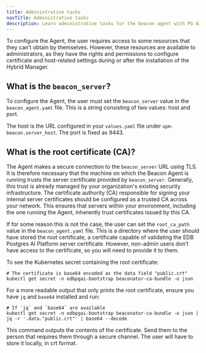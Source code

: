 ```yaml
---
title: Administrative tasks
navTitle: Administrative tasks
description: Learn administrative tasks for the beacon agent with PG AI Hybrid Manager.
---
```


To configure the Agent, the user requires access to some resources that they can’t obtain by themselves. However, these resources are available to administrators, as they have the rights and permissions to configure certificate and host-related settings during or after the installation of the Hybrid Manager.

## What is the `beacon_server`?

To configure the Agent, the user must set the `beacon_server` value in the `beacon_agent.yaml` file. This is a string consisting of two values: host and port. 

The host is the URL configured in your `values.yaml` file under `upm-beacon.server_host`. The port is fixed as 9443.

## What is the root certificate (CA)?

The Agent makes a secure connection to the `beacon_server` URL using TLS. It is therefore necessary that the machine on which the Beacon Agent is running trusts the server certificate provided by `beacon_server`.
Generally, this trust is already managed by your organization's existing security infrastructure. The certificate authority (CA) responsible for signing your internal server certificates should be configured as a trusted CA across your network. This ensures that servers within your environment, including the one running the Agent, inherently trust certificates issued by this CA.

If for some reason this is not the case, the user can set the `root_ca_path` value in the `beacon_agent.yaml` file. This is a directory where the user should have stored the root certificate, a certificate capable of validating the EDB Postgres AI Platform server certificate. However, non-admin users don’t have access to the certificate, so you will need to provide it to them.

To see the Kubernetes secret containing the root certificate:

```
# The certificate is base64 encoded as the data field "public.crt"
kubectl get secret -n edbpgai-bootstrap beaconator-ca-bundle -o json
```

For a more readable output that only prints the root certificate, ensure you have `jq` and `base64` installed and run:

```
# If `jq` and `base64` are available
kubectl get secret -n edbpgai-bootstrap beaconator-ca-bundle -o json | jq -r '.data."public.crt"' | base64 --decode
```

This command outputs the contents of the certificate. Send them to the person that requires them through a secure channel. The user will have to store it locally, in crt format.
